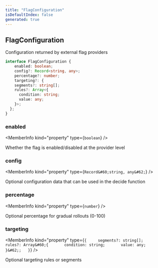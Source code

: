 ```yaml
---
title: "FlagConfiguration"
isDefaultIndex: false
generated: true
---
```



<!-- This file was generated from the CommandKit source. Do not modify. Instead, re-run the "docgen" script -->


## FlagConfiguration

<GenerationInfo sourceFile="packages/commandkit/src/flags/FlagProvider.ts" sourceLine="37" packageName="commandkit" />

Configuration returned by external flag providers

```ts title="Signature"
interface FlagConfiguration {
    enabled: boolean;
    config?: Record<string, any>;
    percentage?: number;
    targeting?: {
    segments?: string[];
    rules?: Array<{
      condition: string;
      value: any;
    }>;
  };
}
```

<div className="members-wrapper">

### enabled

<MemberInfo kind="property" type={`boolean`}   />

Whether the flag is enabled/disabled at the provider level
### config

<MemberInfo kind="property" type={`Record&#60;string, any&#62;`}   />

Optional configuration data that can be used in the decide function
### percentage

<MemberInfo kind="property" type={`number`}   />

Optional percentage for gradual rollouts (0-100)
### targeting

<MemberInfo kind="property" type={`{     segments?: string[];     rules?: Array&#60;{       condition: string;       value: any;     }&#62;;   }`}   />

Optional targeting rules or segments


</div>
